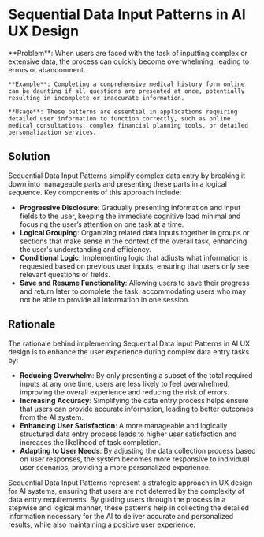 # Sequential Data Input Patterns in AI UX Design

   <div className="bg-neutral-100 dark:bg-neutral-800 px-16 py-10 border">
    **Problem**: When users are faced with the task of inputting complex or extensive data, the process can quickly become overwhelming, leading to errors or abandonment.

    **Example**: Completing a comprehensive medical history form online can be daunting if all questions are presented at once, potentially resulting in incomplete or inaccurate information.

    **Usage**: These patterns are essential in applications requiring detailed user information to function correctly, such as online medical consultations, complex financial planning tools, or detailed personalization services.

   </div>

## Solution

Sequential Data Input Patterns simplify complex data entry by breaking it down into manageable parts and presenting these parts in a logical sequence. Key components of this approach include:

- **Progressive Disclosure**: Gradually presenting information and input fields to the user, keeping the immediate cognitive load minimal and focusing the user’s attention on one task at a time.
- **Logical Grouping**: Organizing related data inputs together in groups or sections that make sense in the context of the overall task, enhancing the user's understanding and efficiency.
- **Conditional Logic**: Implementing logic that adjusts what information is requested based on previous user inputs, ensuring that users only see relevant questions or fields.
- **Save and Resume Functionality**: Allowing users to save their progress and return later to complete the task, accommodating users who may not be able to provide all information in one session.

## Rationale

The rationale behind implementing Sequential Data Input Patterns in AI UX design is to enhance the user experience during complex data entry tasks by:

- **Reducing Overwhelm**: By only presenting a subset of the total required inputs at any one time, users are less likely to feel overwhelmed, improving the overall experience and reducing the risk of errors.
- **Increasing Accuracy**: Simplifying the data entry process helps ensure that users can provide accurate information, leading to better outcomes from the AI system.
- **Enhancing User Satisfaction**: A more manageable and logically structured data entry process leads to higher user satisfaction and increases the likelihood of task completion.
- **Adapting to User Needs**: By adjusting the data collection process based on user responses, the system becomes more responsive to individual user scenarios, providing a more personalized experience.

Sequential Data Input Patterns represent a strategic approach in UX design for AI systems, ensuring that users are not deterred by the complexity of data entry requirements. By guiding users through the process in a stepwise and logical manner, these patterns help in collecting the detailed information necessary for the AI to deliver accurate and personalized results, while also maintaining a positive user experience.
